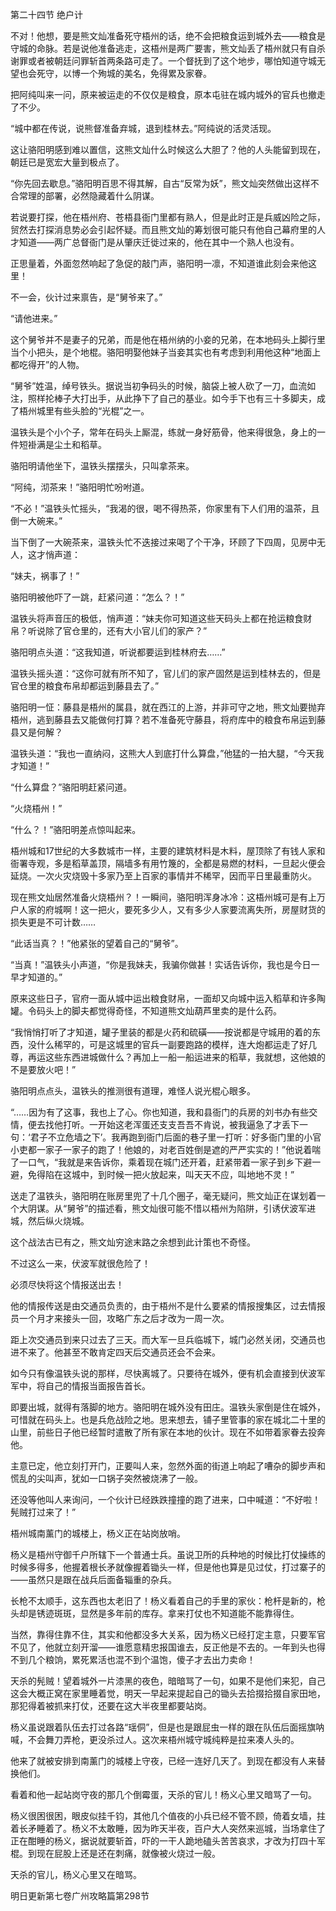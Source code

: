 

第二十四节 绝户计

不对！他想，要是熊文灿准备死守梧州的话，绝不会把粮食运到城外去――粮食是守城的命脉。若是说他准备逃走，这梧州是两广要害，熊文灿丢了梧州就只有自杀谢罪或者被朝廷问罪斩首两条路可走了。一个督抚到了这个地步，哪怕知道守城无望也会死守，以博一个殉城的美名，免得累及家眷。

把阿纯叫来一问，原来被运走的不仅仅是粮食，原本屯驻在城内城外的官兵也撤走了不少。

“城中都在传说，说熊督准备弃城，退到桂林去。”阿纯说的活灵活现。

这让骆阳明感到难以置信，这熊文灿什么时候这么大胆了？他的人头能留到现在，朝廷已是宽宏大量到极点了。

“你先回去歇息。”骆阳明百思不得其解，自古“反常为妖”，熊文灿突然做出这样不合常理的部署，必然隐藏着什么阴谋。

若说要打探，他在梧州府、苍梧县衙门里都有熟人，但是此时正是兵威凶险之际，贸然去打探消息势必会引起怀疑。而且熊文灿的筹划很可能只有他自己幕府里的人才知道――两广总督衙门是从肇庆迁徙过来的，他在其中一个熟人也没有。

正思量着，外面忽然响起了急促的敲门声，骆阳明一凛，不知道谁此刻会来他这里！

不一会，伙计过来禀告，是“舅爷来了。”

“请他进来。”

这个舅爷并不是妻子的兄弟，而是他在梧州纳的小妾的兄弟，在本地码头上脚行里当个小把头，是个地棍。骆阳明娶他妹子当妾其实也有考虑到利用他这种“地面上都吃得开”的人物。

“舅爷”姓温，绰号铁头。据说当初争码头的时候，脑袋上被人砍了一刀，血流如注，照样抡棒子大打出手，从此挣下了自己的基业。如今手下也有三十多脚夫，成了梧州城里有些头脸的“光棍”之一。

温铁头是个小个子，常年在码头上厮混，练就一身好筋骨，他来得很急，身上的一件短褂满是尘土和稻草。

骆阳明请他坐下，温铁头摆摆头，只叫拿茶来。

“阿纯，沏茶来！”骆阳明忙吩咐道。

“不必！”温铁头忙摇头，“我渴的很，喝不得热茶，你家里有下人们用的温茶，且倒一大碗来。”

当下倒了一大碗茶来，温铁头忙不迭接过来喝了个干净，环顾了下四周，见房中无人，这才悄声道：

“妹夫，祸事了！”

骆阳明被他吓了一跳，赶紧问道：“怎么？！”

温铁头将声音压的极低，悄声道：“妹夫你可知道这些天码头上都在抢运粮食财帛？听说除了官仓里的，还有大小官儿们的家产？”

骆阳明点头道：“这我知道，听说都要运到桂林府去……”

温铁头摇头道：“这你可就有所不知了，官儿们的家产固然是运到桂林去的，但是官仓里的粮食布帛却都运到藤县去了。”

骆阳明一怔：藤县是梧州的属县，就在西江的上游，并非可守之地，熊文灿要抛弃梧州，逃到藤县去又能做何打算？若不准备死守藤县，将府库中的粮食布帛运到藤县又是何解？

温铁头道：“我也一直纳闷，这熊大人到底打什么算盘，”他猛的一拍大腿，“今天我才知道！”

“什么算盘？”骆阳明赶紧问道。

“火烧梧州！”

“什么？！”骆阳明差点惊叫起来。

梧州城和17世纪的大多数城市一样，主要的建筑材料是木料，屋顶除了有钱人家和衙署寺观，多是稻草盖顶，隔墙多有用竹篾的，全都是易燃的材料，一旦起火便会延烧。一次火灾烧毁十多家乃至上百家的事情并不稀罕，因而平日里最重防火。

现在熊文灿居然准备火烧梧州？！一瞬间，骆阳明浑身冰冷：这梧州城可是有上万户人家的府城啊！这一把火，要死多少人，又有多少人家要流离失所，房屋财货的损失更是不可计数……

“此话当真？！”他紧张的望着自己的“舅爷”。

“当真！”温铁头小声道，“你是我妹夫，我骗你做甚！实话告诉你，我也是今日一早才知道的。”

原来这些日子，官府一面从城中运出粮食财帛，一面却又向城中运入稻草和许多陶罐。令码头上的脚夫都觉得奇怪，不知道熊文灿葫芦里卖的是什么药。

“我悄悄打听了才知道，罐子里装的都是火药和硫磺――按说都是守城用的着的东西，没什么稀罕的，可是这城里的官兵一副要跑路的模样，连大炮都运走了好几尊，再运这些东西进城做什么？再加上一船一船运进来的稻草，我就想，这他娘的不是要放火吧！”

骆阳明点点头，温铁头的推测很有道理，难怪人说光棍心眼多。

“……因为有了这事，我也上了心。你也知道，我和县衙门的兵房的刘书办有些交情，便去找他打听。一开始这老浑蛋还支支吾吾不肯说，被我逼急了才丢下一句：‘君子不立危墙之下’。我再跑到衙门后面的巷子里一打听：好多衙门里的小官小吏都一家子一家子的跑了！他娘的，对老百姓倒是遮的严严实实的！”他说着喘了一口气，“我就是来告诉你，乘着现在城门还开着，赶紧带着一家子到乡下避一避，免得陷在这城中，到时候一把火放起来，叫天天不应，叫地地不灵！”

送走了温铁头，骆阳明在账房里兜了十几个圈子，毫无疑问，熊文灿正在谋划着一个大阴谋。从“舅爷”的描述看，熊文灿很可能不惜以梧州为陷阱，引诱伏波军进城，然后纵火烧城。

这个战法古已有之，熊文灿穷途末路之余想到此计策也不奇怪。

不过这么一来，伏波军就很危险了！

必须尽快将这个情报送出去！

他的情报传送是由交通员负责的，由于梧州不是什么要紧的情报搜集区，过去情报员一个月才来接头一回，攻略广东之后才改为一周一次。

距上次交通员到来只过去了三天。而大军一旦兵临城下，城门必然关闭，交通员也进不来了。他甚至不敢肯定四天后交通员还会不会来。

如今只有像温铁头说的那样，尽快离城了。只要待在城外，便有机会直接到伏波军军中，将自己的情报当面报告首长。

即要出城，就得有落脚的地方。骆阳明在城外没有田庄。温铁头家倒是住在城外，可惜就在码头上。也是兵危战险之地。思来想去，铺子里管事的家在城北二十里的山里，前些日子他已经暂时遣散了所有家在本地的伙计。现在不如带着家眷去投奔他。

主意已定，他立刻打开门，正要叫人来，忽然外面的街道上响起了嘈杂的脚步声和慌乱的尖叫声，犹如一口锅子突然被烧沸了一般。

还没等他叫人来询问，一个伙计已经跌跌撞撞的跑了进来，口中喊道：“不好啦！髡贼打过来了！”

梧州城南薰门的城楼上，杨义正在站岗放哨。

杨义是梧州守御千户所辖下一个普通士兵。虽说卫所的兵种地的时候比打仗操练的时候多得多，他握着根长矛就像握着锄头一样，但是他也算是见过仗，打过寨子的――虽然只是跟在战兵后面备辎重的杂兵。

长枪不太顺手，这东西也太老旧了！杨义看着自己的手里的家伙：枪杆是新的，枪头却是锈迹斑斑，显然是多年前的库存。拿来打仗也不知道能不能靠得住。

当然，靠得住靠不住，其实和他都没多大关系，因为杨义已经打定主意，只要军官不见了，他就立刻开溜――谁愿意精忠报国谁去，反正他是不去的。一年到头也得不到几个粮饷，累死累活也混不到个温饱，傻子才去出力卖命！

天杀的髡贼！望着城外一片漆黑的夜色，暗暗骂了一句，如果不是他们来犯，自己这会大概正窝在家里睡着觉，明天一早起来提起自己的锄头去拾掇拾掇自家田地，那犯得着被抓来打仗，还要在这大半夜里都要站岗。

杨义虽说跟着队伍去打过各路“瑶侗”，但是也是跟屁虫一样的跟在队伍后面摇旗呐喊，不会舞刀弄枪，更没杀过人。这次来梧州城守城纯粹是拉来凑人头的。

他来了就被安排到南薰门的城楼上守夜，已经一连好几天了。到现在都没有人来替换他们。

看着和他一起站岗守夜的那几个倒霉蛋，天杀的官儿！杨义心里又暗骂了一句。

杨义很困很困，眼皮似挂千钧，其他几个值夜的小兵已经不管不顾，倚着女墙，拄着长矛睡着了。杨义不太敢睡，因为昨天半夜，百户大人突然来巡城，当场拿住了正在酣睡的杨义，据说就要斩首，吓的一干人跪地磕头苦苦哀求，才改为打四十军棍。到现在屁股上还是还在刺痛，就像被火烧过一般。

天杀的官儿，杨义心里又在暗骂。

明日更新第七卷广州攻略篇第298节

